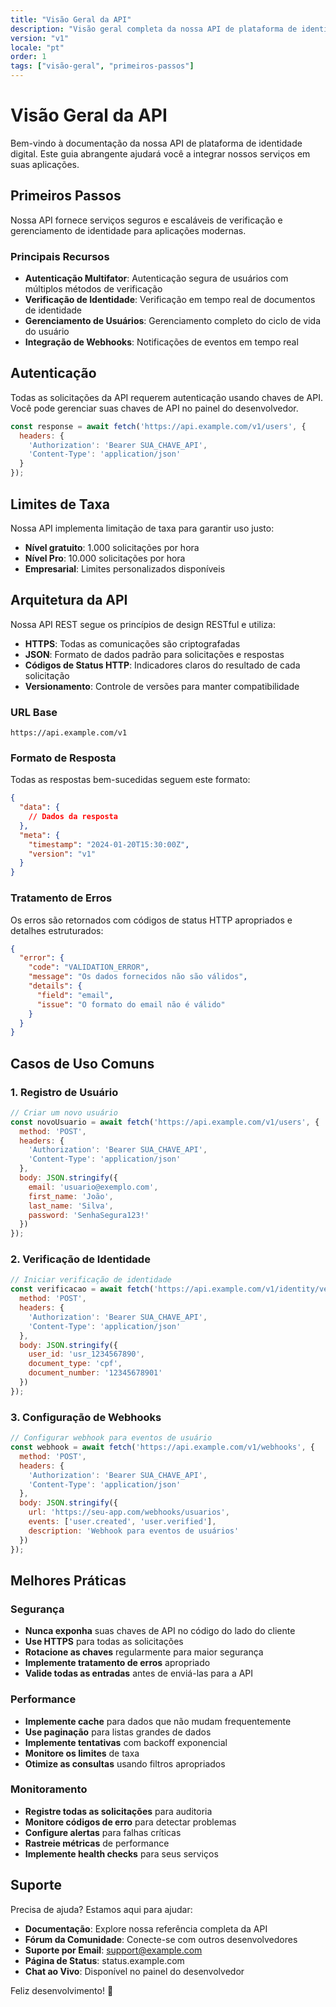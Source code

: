 ```yaml
---
title: "Visão Geral da API"
description: "Visão geral completa da nossa API de plataforma de identidade digital"
version: "v1"
locale: "pt"
order: 1
tags: ["visão-geral", "primeiros-passos"]
---
```


# Visão Geral da API

Bem-vindo à documentação da nossa API de plataforma de identidade digital. Este guia abrangente ajudará você a integrar nossos serviços em suas aplicações.

## Primeiros Passos

Nossa API fornece serviços seguros e escaláveis de verificação e gerenciamento de identidade para aplicações modernas.

### Principais Recursos

- **Autenticação Multifator**: Autenticação segura de usuários com múltiplos métodos de verificação
- **Verificação de Identidade**: Verificação em tempo real de documentos de identidade
- **Gerenciamento de Usuários**: Gerenciamento completo do ciclo de vida do usuário
- **Integração de Webhooks**: Notificações de eventos em tempo real

## Autenticação

Todas as solicitações da API requerem autenticação usando chaves de API. Você pode gerenciar suas chaves de API no painel do desenvolvedor.

```javascript
const response = await fetch('https://api.example.com/v1/users', {
  headers: {
    'Authorization': 'Bearer SUA_CHAVE_API',
    'Content-Type': 'application/json'
  }
});
```

## Limites de Taxa

Nossa API implementa limitação de taxa para garantir uso justo:

- **Nível gratuito**: 1.000 solicitações por hora
- **Nível Pro**: 10.000 solicitações por hora
- **Empresarial**: Limites personalizados disponíveis

## Arquitetura da API

Nossa API REST segue os princípios de design RESTful e utiliza:

- **HTTPS**: Todas as comunicações são criptografadas
- **JSON**: Formato de dados padrão para solicitações e respostas
- **Códigos de Status HTTP**: Indicadores claros do resultado de cada solicitação
- **Versionamento**: Controle de versões para manter compatibilidade

### URL Base

```
https://api.example.com/v1
```

### Formato de Resposta

Todas as respostas bem-sucedidas seguem este formato:

```json
{
  "data": {
    // Dados da resposta
  },
  "meta": {
    "timestamp": "2024-01-20T15:30:00Z",
    "version": "v1"
  }
}
```

### Tratamento de Erros

Os erros são retornados com códigos de status HTTP apropriados e detalhes estruturados:

```json
{
  "error": {
    "code": "VALIDATION_ERROR",
    "message": "Os dados fornecidos não são válidos",
    "details": {
      "field": "email",
      "issue": "O formato do email não é válido"
    }
  }
}
```

## Casos de Uso Comuns

### 1. Registro de Usuário

```javascript
// Criar um novo usuário
const novoUsuario = await fetch('https://api.example.com/v1/users', {
  method: 'POST',
  headers: {
    'Authorization': 'Bearer SUA_CHAVE_API',
    'Content-Type': 'application/json'
  },
  body: JSON.stringify({
    email: 'usuario@exemplo.com',
    first_name: 'João',
    last_name: 'Silva',
    password: 'SenhaSegura123!'
  })
});
```

### 2. Verificação de Identidade

```javascript
// Iniciar verificação de identidade
const verificacao = await fetch('https://api.example.com/v1/identity/verify', {
  method: 'POST',
  headers: {
    'Authorization': 'Bearer SUA_CHAVE_API',
    'Content-Type': 'application/json'
  },
  body: JSON.stringify({
    user_id: 'usr_1234567890',
    document_type: 'cpf',
    document_number: '12345678901'
  })
});
```

### 3. Configuração de Webhooks

```javascript
// Configurar webhook para eventos de usuário
const webhook = await fetch('https://api.example.com/v1/webhooks', {
  method: 'POST',
  headers: {
    'Authorization': 'Bearer SUA_CHAVE_API',
    'Content-Type': 'application/json'
  },
  body: JSON.stringify({
    url: 'https://seu-app.com/webhooks/usuarios',
    events: ['user.created', 'user.verified'],
    description: 'Webhook para eventos de usuários'
  })
});
```

## Melhores Práticas

### Segurança

- **Nunca exponha** suas chaves de API no código do lado do cliente
- **Use HTTPS** para todas as solicitações
- **Rotacione as chaves** regularmente para maior segurança
- **Implemente tratamento de erros** apropriado
- **Valide todas as entradas** antes de enviá-las para a API

### Performance

- **Implemente cache** para dados que não mudam frequentemente
- **Use paginação** para listas grandes de dados
- **Implemente tentativas** com backoff exponencial
- **Monitore os limites** de taxa
- **Otimize as consultas** usando filtros apropriados

### Monitoramento

- **Registre todas as solicitações** para auditoria
- **Monitore códigos de erro** para detectar problemas
- **Configure alertas** para falhas críticas
- **Rastreie métricas** de performance
- **Implemente health checks** para seus serviços

## Suporte

Precisa de ajuda? Estamos aqui para ajudar:

- **Documentação**: Explore nossa referência completa da API
- **Fórum da Comunidade**: Conecte-se com outros desenvolvedores
- **Suporte por Email**: support@example.com
- **Página de Status**: status.example.com
- **Chat ao Vivo**: Disponível no painel do desenvolvedor

Feliz desenvolvimento! 🚀